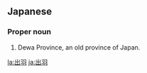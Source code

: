==Japanese==
{{ja-kanjitab|で|わ|yomi=kun}}

===Proper noun===
{{ja-pos|でわ|proper}}

# Dewa Province, an old province of Japan.

[[la:出羽]]
[[ja:出羽]]